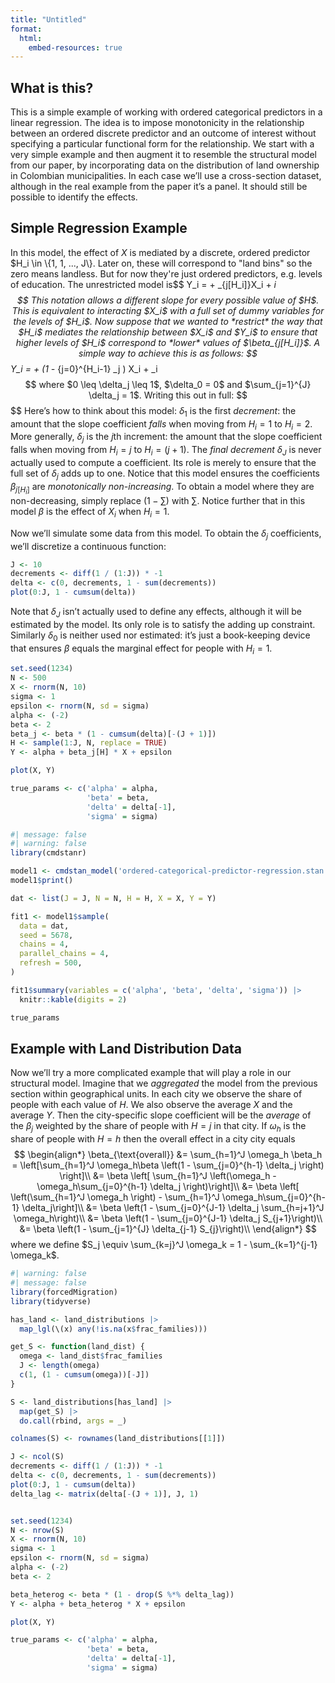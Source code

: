 ```yaml
---
title: "Untitled"
format: 
  html:
    embed-resources: true
---
```



## What is this?
This is a simple example of working with ordered categorical predictors in a linear regression. The idea is to impose monotonicity in the relationship between an ordered discrete predictor and an outcome of interest without specifying a particular functional form for the relationship. We start with a very simple example and then augment it to resemble the structural model from our paper, by incorporating data on the distribution of land ownership in Colombian municipalities. In each case we'll use a cross-section dataset, although in the real example from the paper it's a panel. It should still be possible to identify the effects.


## Simple Regression Example
In this model, the effect of $X$ is mediated by a discrete, ordered predictor $H_i \in \{1, 1, ..., J\}. Later on, these will correspond to "land bins" so the zero means landless. But for now they're just ordered predictors, e.g. levels of education. The unrestricted model is  
$$
Y_i = \alpha + \beta_{j[H_i]}X_i + \epsilon_i
$$
This notation allows a different slope for every possible value of $H$. This is equivalent to interacting $X_i$ with a full set of dummy variables for the levels of $H_i$. Now suppose that we wanted to *restrict* the way that $H_i$ mediates the relationship between $X_i$ and $Y_i$ to ensure that higher levels of $H_i$ correspond to *lower* values of $\beta_{j[H_i]}$. A simple way to achieve this is as follows:
$$
Y_i = \alpha + \beta \left(1 - \sum_{j=0}^{H_i-1} \delta_j \right) X_i + \epsilon_i
$$
where $0 \leq \delta_j \leq 1$, $\delta_0 = 0$ and $\sum_{j=1}^{J} \delta_j = 1$. Writing this out in full:
$$
\begin{align}
H_i = 1 &\implies \beta_j = \beta \\
H_i = 2 &\implies \beta_j = \beta_0(1 - \delta_1)\\ 
H_i = 3 &\implies \beta_j = \beta_0(1 - \delta_1 - \delta_2)\\
H_i = h &\implies \beta_j = \beta_0(1 - \delta_1 - \delta_2 - ... - \delta_{h-1})\\
\end{align}
$$
Here's how to think about this model: $\delta_1$ is the first *decrement*: the amount that the slope coefficient *falls* when moving from $H_i = 1$ to $H_i = 2$. More generally, $\delta_j$ is the $j$th increment: the amount that the slope coefficient falls when moving from $H_i = j$ to $H_i = (j + 1)$. The *final decrement* $\delta_J$ is never actually used to compute a coefficient. Its role is merely to ensure that the full set of $\delta_j$ adds up to one. Notice that this model ensures the coefficients $\beta_{j[H_i]}$ are *monotonically non-increasing*. To obtain a model where they are non-decreasing, simply replace $(1 - \sum)$ with $\sum$. Notice further that in this model $\beta$ is the effect of $X_i$ when $H_i = 1$. 

Now we'll simulate some data from this model. To obtain the $\delta_j$ coefficients, we'll discretize a continuous function: 
```r
J <- 10
decrements <- diff(1 / (1:J)) * -1
delta <- c(0, decrements, 1 - sum(decrements)) 
plot(0:J, 1 - cumsum(delta))
```
Note that $\delta_J$ isn't actually used to define any effects, although it will be estimated by the model. Its only role is to satisfy the adding up constraint. Similarly $\delta_0$ is neither used nor estimated: it's just a book-keeping device that ensures $\beta$ equals the marginal effect for people with $H_i = 1$.
```r
set.seed(1234)
N <- 500
X <- rnorm(N, 10) 
sigma <- 1
epsilon <- rnorm(N, sd = sigma)
alpha <- (-2)
beta <- 2
beta_j <- beta * (1 - cumsum(delta)[-(J + 1)])
H <- sample(1:J, N, replace = TRUE)
Y <- alpha + beta_j[H] * X + epsilon

plot(X, Y)

true_params <- c('alpha' = alpha,
                 'beta' = beta,
                 'delta' = delta[-1],
                 'sigma' = sigma)
```

```r
#| message: false
#| warning: false
library(cmdstanr)

model1 <- cmdstan_model('ordered-categorical-predictor-regression.stan')
model1$print()

dat <- list(J = J, N = N, H = H, X = X, Y = Y)

fit1 <- model1$sample(
  data = dat,
  seed = 5678,
  chains = 4,
  parallel_chains = 4,
  refresh = 500,
)

fit1$summary(variables = c('alpha', 'beta', 'delta', 'sigma')) |> 
  knitr::kable(digits = 2)

true_params
```



## Example with Land Distribution Data

Now we'll try a more complicated example that will play a role in our structural model. Imagine that we *aggregated* the model from the previous section within geographical units. In each city we observe the share of people with each value of $H$. We also observe the average $X$ and the average $Y$. Then the city-specific slope coefficient will be the *average* of the $\beta_j$ weighted by the share of people with $H = j$ in that city. If $\omega_h$ is the share of people with $H = h$ then the overall effect in a city city equals
$$
\begin{align*}
\beta_{\text{overall}} &= \sum_{h=1}^J \omega_h \beta_h =   \left[\sum_{h=1}^J \omega_h\beta \left(1 - \sum_{j=0}^{h-1} \delta_j  \right) \right]\\
&= \beta \left[ \sum_{h=1}^J \left(\omega_h - \omega_h\sum_{j=0}^{h-1}  \delta_j \right)\right]\\
&= \beta \left[ \left(\sum_{h=1}^J \omega_h \right) - \sum_{h=1}^J \omega_h\sum_{j=0}^{h-1}  \delta_j\right]\\
&= \beta \left(1 -  \sum_{j=0}^{J-1} \delta_j \sum_{h=j+1}^J \omega_h\right)\\
&= \beta \left(1 -  \sum_{j=0}^{J-1} \delta_j S_{j+1}\right)\\
&= \beta \left(1 -  \sum_{j=1}^{J} \delta_{j-1} S_{j}\right)\\
\end{align*}
$$
where we define $S_j \equiv \sum_{k=j}^J \omega_k = 1 - \sum_{k=1}^{j-1} \omega_k$.
```r
#| warning: false
#| message: false
library(forcedMigration)
library(tidyverse)

has_land <- land_distributions |> 
  map_lgl(\(x) any(!is.na(x$frac_families)))

get_S <- function(land_dist) {
  omega <- land_dist$frac_families
  J <- length(omega)
  c(1, (1 - cumsum(omega))[-J])
}

S <- land_distributions[has_land] |> 
  map(get_S) |> 
  do.call(rbind, args = _)

colnames(S) <- rownames(land_distributions[[1]])

J <- ncol(S)
decrements <- diff(1 / (1:J)) * -1
delta <- c(0, decrements, 1 - sum(decrements))
plot(0:J, 1 - cumsum(delta))
delta_lag <- matrix(delta[-(J + 1)], J, 1)


set.seed(1234)
N <- nrow(S)
X <- rnorm(N, 10) 
sigma <- 1
epsilon <- rnorm(N, sd = sigma)
alpha <- (-2)
beta <- 2

beta_heterog <- beta * (1 - drop(S %*% delta_lag))
Y <- alpha + beta_heterog * X + epsilon

plot(X, Y)

true_params <- c('alpha' = alpha,
                 'beta' = beta,
                 'delta' = delta[-1],
                 'sigma' = sigma)
```

